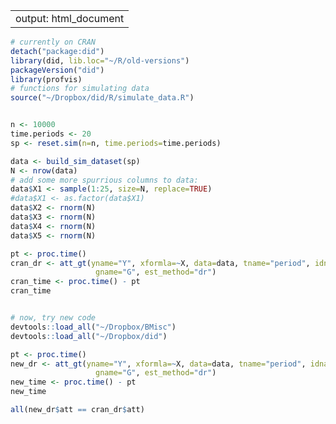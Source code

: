 --
output: html_document
--

```r
# currently on CRAN
detach("package:did")
library(did, lib.loc="~/R/old-versions")
packageVersion("did")
library(profvis)
# functions for simulating data
source("~/Dropbox/did/R/simulate_data.R")


n <- 10000
time.periods <- 20
sp <- reset.sim(n=n, time.periods=time.periods)

data <- build_sim_dataset(sp)
N <- nrow(data)
# add some more spurrious columns to data:
data$X1 <- sample(1:25, size=N, replace=TRUE)
#data$X1 <- as.factor(data$X1)
data$X2 <- rnorm(N)
data$X3 <- rnorm(N)
data$X4 <- rnorm(N)
data$X5 <- rnorm(N)

pt <- proc.time()
cran_dr <- att_gt(yname="Y", xformla=~X, data=data, tname="period", idname="id",
                   gname="G", est_method="dr")
cran_time <- proc.time() - pt
cran_time


# now, try new code
devtools::load_all("~/Dropbox/BMisc")
devtools::load_all("~/Dropbox/did")

pt <- proc.time()
new_dr <- att_gt(yname="Y", xformla=~X, data=data, tname="period", idname="id",
                   gname="G", est_method="dr")
new_time <- proc.time() - pt
new_time

all(new_dr$att == cran_dr$att)

```
